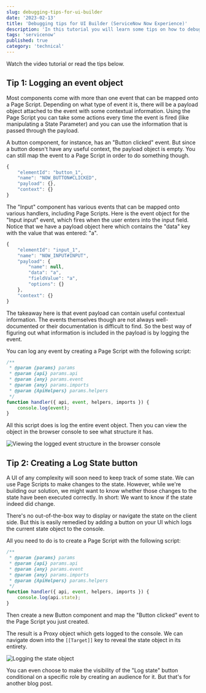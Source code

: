 ```yaml
---
slug: debugging-tips-for-ui-builder
date: '2023-02-13'
title: 'Debugging tips for UI Builder (ServiceNow Now Experience)'
description: 'In this tutorial you will learn some tips on how to debug inside UI Builder'
tags: 'servicenow'
published: true
category: 'technical'
---
```



<YouTube id="1XjtMwKFx6U" />

Watch the video tutorial or read the tips below.

## Tip 1: Logging an event object

Most components come with more than one event that can be mapped onto a Page Script. Depending on what type of event it is, there will be a payload object attached to the event with some contextual information. Using the Page Script you can take some actions every time the event is fired (like manipulating a State Parameter) and you can use the information that is passed through the payload.

A button component, for instance, has an "Button clicked" event. But since a button doesn't have any useful context, the payload object is empty. You can still map the event to a Page Script in order to do something though.

```js
{
    "elementId": "button_1",
    "name": "NOW_BUTTON#CLICKED",
    "payload": {},
    "context": {}
}
```

The "Input" component has various events that can be mapped onto various handlers, including Page Scripts. Here is the event object for the "Input input" event, which fires when the user enters into the input field. Notice that we have a payload object here which contains the "data" key with the value that was entered: "a".

```js
{
    "elementId": "input_1",
    "name": "NOW_INPUT#INPUT",
    "payload": {
        "name": null,
        "data": "a",
        "fieldValue": "a",
        "options": {}
    },
    "context": {}
}
```

The takeaway here is that event payload can contain useful contextual information. The events themselves though are not always well-documented or their documentation is difficult to find. So the best way of figuring out what information is included in the payload is by logging the event.

You can log any event by creating a Page Script with the following script:

```js
/**
 * @param {params} params
 * @param {api} params.api
 * @param {any} params.event
 * @param {any} params.imports
 * @param {ApiHelpers} params.helpers
 */
function handler({ api, event, helpers, imports }) {
	console.log(event);
}
```

All this script does is log the entire event object. Then you can view the object in the browser console to see what structure it has.

![Viewing the logged event structure in the browser console](./images/20230213180338.png)

## Tip 2: Creating a Log State button

A UI of any complexity will soon need to keep track of some state. We can use Page Scripts to make changes to the state. However, while we're building our solution, we might want to know whether those changes to the state have been executed correctly. In short: We want to know if the state indeed did change.

There's no out-of-the-box way to display or navigate the state on the client side. But this is easily remedied by adding a button on your UI which logs the current state object to the console.

All you need to do is to create a Page Script with the following script:

```js
/**
 * @param {params} params
 * @param {api} params.api
 * @param {any} params.event
 * @param {any} params.imports
 * @param {ApiHelpers} params.helpers
 */
function handler({ api, event, helpers, imports }) {
	console.log(api.state);
}
```

Then create a new Button component and map the "Button clicked" event to the Page Script you just created.

The result is a Proxy object which gets logged to the console. We can navigate down into the `[[Target]]` key to reveal the state object in its entirety.

![Logging the state object](./images/20230213180755.png)

You can even choose to make the visibility of the "Log state" button conditional on a specific role by creating an audience for it. But that's for another blog post.
